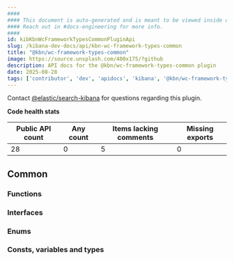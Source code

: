 ```yaml
---
####
#### This document is auto-generated and is meant to be viewed inside our experimental, new docs system.
#### Reach out in #docs-engineering for more info.
####
id: kibKbnWcFrameworkTypesCommonPluginApi
slug: /kibana-dev-docs/api/kbn-wc-framework-types-common
title: "@kbn/wc-framework-types-common"
image: https://source.unsplash.com/400x175/?github
description: API docs for the @kbn/wc-framework-types-common plugin
date: 2025-08-28
tags: ['contributor', 'dev', 'apidocs', 'kibana', '@kbn/wc-framework-types-common']
---
```




Contact [@elastic/search-kibana](https://github.com/orgs/elastic/teams/search-kibana) for questions regarding this plugin.

**Code health stats**

| Public API count  | Any count | Items lacking comments | Missing exports |
|-------------------|-----------|------------------------|-----------------|
| 28 | 0 | 5 | 0 |

## Common

### Functions
<DocDefinitionList data={kbnWcFrameworkTypesCommonObj.common.functions}/>

### Interfaces
<DocDefinitionList data={kbnWcFrameworkTypesCommonObj.common.interfaces}/>

### Enums
<DocDefinitionList data={kbnWcFrameworkTypesCommonObj.common.enums}/>

### Consts, variables and types
<DocDefinitionList data={kbnWcFrameworkTypesCommonObj.common.misc}/>

